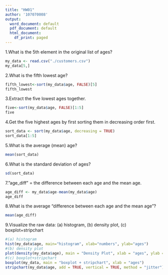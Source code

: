 ```yaml
---
title: "HW01"
author: '107070008'
output:
  word_document: default
  pdf_document: default
  html_document:
    df_print: paged
---
```


1.What is the 5th element in the original list of ages?

```r
my_data <- read.csv("./customers.csv")
my_data[5,]
```

2.What is the fifth lowest age?
```r
fifth_lowest<-sort(my_data$age, FALSE)[5]
fifth_lowest
```

3.Extract the five lowest ages together.
```r
five<-sort(my_data$age, FALSE)[1:5]
five
```

4.Get the five highest ages by first sorting them in decreasing order first.
```r
sort_data <- sort(my_data$age, decreasing = TRUE)
sort_data[1:5]
```

5.What is the average (mean) age?
```r
mean(sort_data)
```

6.What is the standard deviation of ages?
```r
sd(sort_data)
```

7."age_diff" = the difference between each age and the mean age.
```r
age_diff <- my_data$age-mean(my_data$age)
age_diff
```

8.What is the average “difference between each age and the mean age”?
```r
mean(age_diff)
```

9.Visualize the raw data: (a) histogram, (b) density plot, (c) boxplot+stripchart
```r
#(a) histogram
hist(my_data$age, main="histogram", xlab="numbers", ylab="ages") 
#(b) density plot
plot(density(my_data$age), main = "Density Plot", xlab = "ages", ylab = "density")
#(c) boxplot+stripchart
boxplot(my_data, main = "boxplot + stripchart", xlab = "ages")
stripchart(my_data$age, add = TRUE, vertical = TRUE, method = "jitter")
```

